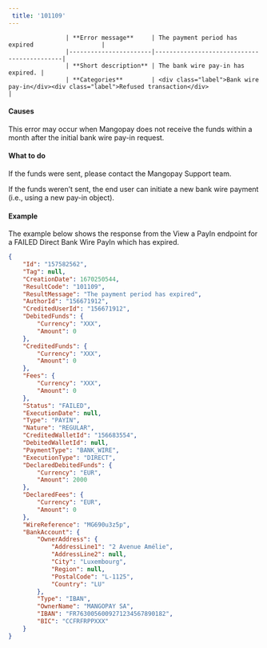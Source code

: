 ---  
 title: '101109'  
---  


                    | **Error message**     | The payment period has expired                   |
                    |-----------------------|--------------------------------------------|
                    | **Short description** | The bank wire pay-in has expired. |
                    | **Categories**        | <div class="label">Bank wire pay-in</div><div class="label">Refused transaction</div>                         |
                  

#### Causes  

This error may occur when Mangopay does not receive the funds within a month after the initial bank wire pay-in request.  

#### What to do  

If the funds were sent, please contact the Mangopay Support team.  

If the funds weren’t sent, the end user can initiate a new bank wire payment (i.e., using a new pay-in object).  

#### Example  

The example below shows the response from the View a PayIn endpoint for a FAILED Direct Bank Wire PayIn which has expired.  
```json API Response
{
    "Id": "157582562",
    "Tag": null,
    "CreationDate": 1670250544,
    "ResultCode": "101109",
    "ResultMessage": "The payment period has expired",
    "AuthorId": "156671912",
    "CreditedUserId": "156671912",
    "DebitedFunds": {
        "Currency": "XXX",
        "Amount": 0
    },
    "CreditedFunds": {
        "Currency": "XXX",
        "Amount": 0
    },
    "Fees": {
        "Currency": "XXX",
        "Amount": 0
    },
    "Status": "FAILED",
    "ExecutionDate": null,
    "Type": "PAYIN",
    "Nature": "REGULAR",
    "CreditedWalletId": "156683554",
    "DebitedWalletId": null,
    "PaymentType": "BANK_WIRE",
    "ExecutionType": "DIRECT",
    "DeclaredDebitedFunds": {
        "Currency": "EUR",
        "Amount": 2000
    },
    "DeclaredFees": {
        "Currency": "EUR",
        "Amount": 0
    },
    "WireReference": "MG690u3z5p",
    "BankAccount": {
        "OwnerAddress": {
            "AddressLine1": "2 Avenue Amélie",
            "AddressLine2": null,
            "City": "Luxembourg",
            "Region": null,
            "PostalCode": "L-1125",
            "Country": "LU"
        },
        "Type": "IBAN",
        "OwnerName": "MANGOPAY SA",
        "IBAN": "FR7630056009271234567890182",
        "BIC": "CCFRFRPPXXX"
    }
}
```